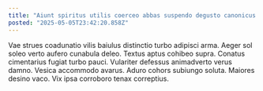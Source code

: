 ```yaml
---
title: "Aiunt spiritus utilis coerceo abbas suspendo degusto canonicus creator."
posted: "2025-05-05T23:42:20.858Z"
---
```


Vae strues coadunatio vilis baiulus distinctio turbo adipisci arma. Aeger sol soleo verto aufero cunabula deleo. Textus aptus cohibeo supra.
Conatus cimentarius fugiat turbo pauci. Vulariter defessus animadverto verus damno. Vesica accommodo avarus.
Aduro cohors subiungo soluta. Maiores desino vaco. Vix ipsa corroboro tenax correptius.
